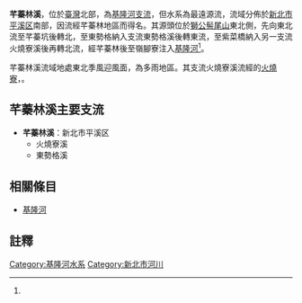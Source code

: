 {{Infobox River
  | river_name      = 竿蓁林溪
  | other_name      = 
  | image_name      = 
  | image_size      = 
  | caption         = 
  | origin          = [[獅公髻尾山|獅公髻尾山]]東北側
  | mouth           = 嶺腳寮
  | progression     = [[基隆河|基隆河]]
  | basin_countries = 
  | location        = [[新北市|新北市]][[平溪區|平溪區]]
  | length          = 
  | elevation       = 
  | mouth_elevation = 
  | discharge       = 
  | watershed       = 
}}
'''芊蓁林溪'''，位於[[臺灣|臺灣]]北部，為[[基隆河|基隆河]][[支流|支流]]，但水系為最遠源流，流域分佈於[[新北市|新北市]][[平溪区|平溪区]]南部，因流經芊蓁林地區而得名。其源頭位於[[獅公髻尾山|獅公髻尾山]]東北側，先向東北流至芊蓁坑後轉北，至東勢格納入支流東勢格溪後轉東流，至紫菜橋納入另一支流火燒寮溪後再轉北流，經芊蓁林後至嶺腳寮注入[[基隆河|基隆河]]<ref name="陳世慧"/>。

芊蓁林溪流域地處東北季風迎風面，為多雨地區。其支流火燒寮溪流經的[[火燒寮|火燒寮]]，{{fact|年平均雨量居全台之冠}}。

==芊蓁林溪主要支流==
*'''芊蓁林溪'''：新北市平溪区 
**火燒寮溪 
**東勢格溪

==相關條目==
*[[基隆河|基隆河]] 

== 註釋 ==
{{Reflist| refs=
<ref name="陳世慧">{{cite book|author=撰文/陳世慧(經典雜誌資深撰述) |title=【川流台灣】淡水河 文明啟示錄 |year=2009 |publisher=經典雜誌第131期|location= |pages= |isbn= }}</ref>
}}

{{淡水河}}

[[Category:基隆河水系|Category:基隆河水系]]
[[Category:新北市河川|Category:新北市河川]]